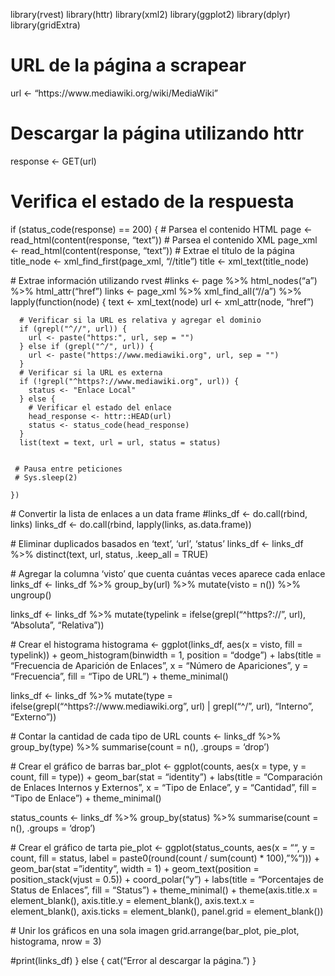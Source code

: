 library(rvest)
library(httr)
library(xml2)
library(ggplot2)
library(dplyr)
library(gridExtra)

# URL de la página a scrapear
url <- "https://www.mediawiki.org/wiki/MediaWiki"

# Descargar la página utilizando httr
response <- GET(url)

# Verifica el estado de la respuesta
if (status_code(response) == 200) {
  # Parsea el contenido HTML
  page <- read_html(content(response, "text"))
  # Parsea el contenido XML
  page_xml <- read_html(content(response, "text"))
  # Extrae el título de la página
  title_node <- xml_find_first(page_xml, "//title")
  title <- xml_text(title_node)
  
  # Extrae información utilizando rvest
  #links <- page %>% html_nodes("a") %>% html_attr("href")
  links <- page_xml %>%
    xml_find_all("//a") %>%
    lapply(function(node) {
      text <- xml_text(node)
      url <- xml_attr(node, "href")
      
      # Verificar si la URL es relativa y agregar el dominio
      if (grepl("^//", url)) {
        url <- paste("https:", url, sep = "")
      } else if (grepl("^/", url)) {
        url <- paste("https://www.mediawiki.org", url, sep = "")
      }
      # Verificar si la URL es externa
      if (!grepl("^https?://www.mediawiki.org", url)) {
        status <- "Enlace Local"
      } else {
        # Verificar el estado del enlace
        head_response <- httr::HEAD(url)
        status <- status_code(head_response)
      }
      list(text = text, url = url, status = status)
      
      
     # Pausa entre peticiones
     # Sys.sleep(2) 
      
    })
  # Convertir la lista de enlaces a un data frame
  #links_df <- do.call(rbind, links)
  links_df <- do.call(rbind, lapply(links, as.data.frame))
  
  # Eliminar duplicados basados en 'text', 'url', 'status'
  links_df <- links_df %>% distinct(text, url, status, .keep_all = TRUE)
  
  # Agregar la columna 'visto' que cuenta cuántas veces aparece cada enlace
  links_df <- links_df %>%
    group_by(url) %>%
    mutate(visto = n()) %>%
    ungroup()
  
  links_df <- links_df %>%
    mutate(typelink = ifelse(grepl("^https?://", url), "Absoluta", "Relativa"))
  
  # Crear el histograma
  histograma <- ggplot(links_df, aes(x = visto, fill = typelink)) +
    geom_histogram(binwidth = 1, position = "dodge") +
    labs(title = "Frecuencia de Aparición de Enlaces",
         x = "Número de Apariciones",
         y = "Frecuencia",
         fill = "Tipo de URL") +
    theme_minimal()
  
  links_df <- links_df %>% mutate(type = ifelse(grepl("^https?://www.mediawiki.org", url) | grepl("^/", url), "Interno", "Externo"))
  
  # Contar la cantidad de cada tipo de URL
  counts <- links_df %>%
    group_by(type) %>%
    summarise(count = n(), .groups = 'drop')
  
  # Crear el gráfico de barras
  bar_plot <- ggplot(counts, aes(x = type, y = count, fill = type)) +
    geom_bar(stat = "identity") +
    labs(title = "Comparación de Enlaces Internos y Externos",
         x = "Tipo de Enlace",
         y = "Cantidad",
         fill = "Tipo de Enlace") +
    theme_minimal()
  
  status_counts <- links_df %>%
    group_by(status) %>%
    summarise(count = n(), .groups = 'drop')
  
  # Crear el gráfico de tarta
  pie_plot <- ggplot(status_counts, aes(x = "", y = count, fill = status, label = paste0(round(count / sum(count) * 100), "%"))) +
    geom_bar(stat = "identity", width = 1) +
    geom_text(position = position_stack(vjust = 0.5)) +
    coord_polar("y") +
    labs(title = "Porcentajes de Status de Enlaces",
         fill = "Status") +
    theme_minimal() +
    theme(axis.title.x = element_blank(),
          axis.title.y = element_blank(),
          axis.text.x = element_blank(),
          axis.ticks = element_blank(),
          panel.grid = element_blank())
  
  # Unir los gráficos en una sola imagen
  grid.arrange(bar_plot, pie_plot, histograma, nrow = 3)
  
  #print(links_df)
} else {
  cat("Error al descargar la página.")
}
